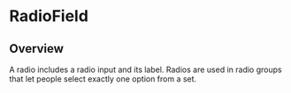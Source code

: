 
<Meta of={RadioFieldStories} />

# RadioField

<ResourceLinks
  sourceCode="https://github.com/cultureamp/kaizen-design-system/tree/main/packages/components/src/RadioField"
  figma="https://www.figma.com/file/ZRfnoNUXbGZv4eVWLbF4Az/%EF%B8%8F%F0%9F%96%BC%EF%B8%8F-Component-Gallery?node-id=9%3A86404&t=P1w10jr2cpPuaayw-1"
  designGuidelines="https://cultureamp.atlassian.net/wiki/spaces/DesignSystem/pages/3082092822/Radio+Field"
  className="!mb-8"
/>


<Installation
  installCommand="pnpm add @kaizen/components"
  importStatement='import { RadioField } from "@kaizen/components"'
/>

## Overview

A radio includes a radio input and its label. Radios are used in radio groups that let people select exactly one option from a set.

<Canvas of={RadioFieldStories.Playground} />
<Controls of={RadioFieldStories.Playground} />
